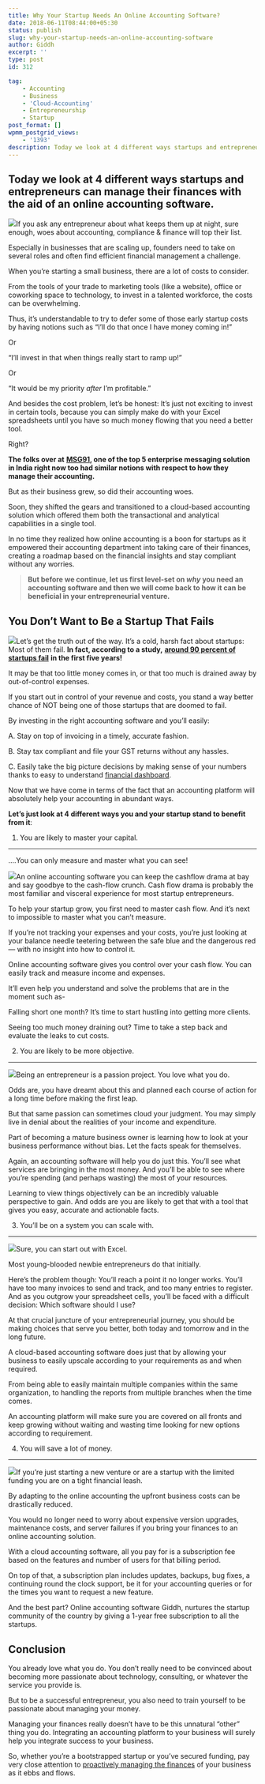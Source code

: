 ```yaml
---
title: Why Your Startup Needs An Online Accounting Software?
date: 2018-06-11T08:44:00+05:30
status: publish
slug: why-your-startup-needs-an-online-accounting-software
author: Giddh
excerpt: ''
type: post
id: 312

tag:
    - Accounting
    - Business
    - 'Cloud-Accounting'
    - Entrepreneurship
    - Startup
post_format: []
wpmm_postgrid_views:
    - '1393'
description: Today we look at 4 different ways startups and entrepreneurs can manage their finances with the aid of an online accounting software.
---
```

Today we look at 4 different ways startups and entrepreneurs can manage their finances with the aid of an online accounting software.
-------------------------------------------------------------------------------------------------------------------------------------

<img class="aligncenter size-large" src = "https://miro.medium.com/max/497/1*gs58h7iX1w6X6wI3GaamdQ.jpeg"/>If you ask any entrepreneur about what keeps them up at night, sure enough, woes about accounting, compliance &amp; finance will top their list.

Especially in businesses that are scaling up, founders need to take on several roles and often find efficient financial management a challenge.

When you’re starting a small business, there are a lot of costs to consider.

From the tools of your trade to marketing tools (like a website), office or coworking space to technology, to invest in a talented workforce, the costs can be overwhelming.

Thus, it’s understandable to try to defer some of those early startup costs by having notions such as “I’ll do that once I have money coming in!”

Or

“I’ll invest in that when things really start to ramp up!”

Or

“It would be my priority *after* I’m profitable.”

And besides the cost problem, let’s be honest: It’s just not exciting to invest in certain tools, because you can simply make do with your Excel spreadsheets until you have so much money flowing that you need a better tool.

Right?

**The folks over at** [**MSG91**](https://www.msg91.com/)**, one of the top 5 enterprise messaging solution in India right now too had similar notions with respect to how they manage their accounting.**

But as their business grew, so did their accounting woes.

Soon, they shifted the gears and transitioned to a cloud-based accounting solution which offered them both the transactional and analytical capabilities in a single tool.

In no time they realized how online accounting is a boon for startups as it empowered their accounting department into taking care of their finances, creating a roadmap based on the financial insights and stay compliant without any worries.

> **But before we continue, let us first level-set on *why* you need an accounting software and then we will come back to how it can be beneficial in your entrepreneurial venture.**

You Don’t Want to Be a Startup That Fails
-----------------------------------------

<img class="wp-block-image size-large" src = "https://miro.medium.com/max/496/1*WqAZ2iC_a00tzQsceTyFGg.jpeg"/>Let’s get the truth out of the way. It’s a cold, harsh fact about startups: Most of them fail. **In fact, according to a study,** [**around 90 percent of startups fail**](https://inc42.com/buzz/90-indian-startups-fail-within-first-5-years-ibm-oxford-study/) **in the first five years!**

It may be that too little money comes in, or that too much is drained away by out-of-control expenses.

If you start out in control of your revenue and costs, you stand a way better chance of NOT being one of those startups that are doomed to fail.

By investing in the right accounting software and you’ll easily:

A. Stay on top of invoicing in a timely, accurate fashion.

B. Stay tax compliant and file your GST returns without any hassles.

C. Easily take the big picture decisions by making sense of your numbers thanks to easy to understand [financial dashboard](https://giddh.com/accounting-dashboard).

Now that we have come in terms of the fact that an accounting platform will absolutely help your accounting in abundant ways.

**Let’s just look at 4 different ways you and your startup stand to benefit from it**:

1. You are likely to master your capital.
-----------------------------------------

….You can only measure and master what you can see!

<img class="wp-block-image size-large" src = "https://miro.medium.com/max/720/1*VvRqLOBnMQ-u5tTtLoHaHA.jpeg"/>An online accounting software you can keep the cashflow drama at bay and say goodbye to the cash-flow crunch.  Cash flow drama is probably the most familiar and visceral experience for most startup entrepreneurs.

To help your startup grow, you first need to master cash flow. And it’s next to impossible to master what you can’t measure.

If you’re not tracking your expenses and your costs, you’re just looking at your balance needle teetering between the safe blue and the dangerous red — with no insight into how to control it.

Online accounting software gives you control over your cash flow. You can easily track and measure income and expenses.

It’ll even help you understand and solve the problems that are in the moment such as-

Falling short one month? It’s time to start hustling into getting more clients.

Seeing too much money draining out? Time to take a step back and evaluate the leaks to cut costs.

2. You are likely to be more objective.
---------------------------------------

<img class="wp-block-image size-large" src = "https://miro.medium.com/max/992/1*7tuUG1QwsjdS1eofzojaUA.jpeg"/>Being an entrepreneur is a passion project. You love what you do.

Odds are, you have dreamt about this and planned each course of action for a long time before making the first leap.

But that same passion can sometimes cloud your judgment. You may simply live in denial about the realities of your income and expenditure.

Part of becoming a mature business owner is learning how to look at your business performance without bias. Let the facts speak for themselves.

Again, an accounting software will help you do just this. You’ll see what services are bringing in the most money. And you’ll be able to see where you’re spending (and perhaps wasting) the most of your resources.

Learning to view things objectively can be an incredibly valuable perspective to gain. And odds are you are likely to get that with a tool that gives you easy, accurate and actionable facts.

3. You’ll be on a system you can scale with.
--------------------------------------------

<img class="wp-block-image size-large" src = "https://miro.medium.com/max/640/1*V8BS0bX_Rq5-rVVSabAqhg.jpeg"/>Sure, you can start out with Excel.

Most young-blooded newbie entrepreneurs do that initially.

Here’s the problem though: You’ll reach a point it no longer works. You’ll have too many invoices to send and track, and too many entries to register. And as you outgrow your spreadsheet cells, you’ll be faced with a difficult decision: Which software should I use?

At that crucial juncture of your entrepreneurial journey, you should be making choices that serve you better, both today and tomorrow and in the long future.

A cloud-based accounting software does just that by allowing your business to easily upscale according to your requirements as and when required.

From being able to easily maintain multiple companies within the same organization, to handling the reports from multiple branches when the time comes.

An accounting platform will make sure you are covered on all fronts and keep growing without waiting and wasting time looking for new options according to requirement.

4. You will save a lot of money.
--------------------------------

<img class="wp-block-image size-large" src = "https://miro.medium.com/max/960/1*_wvre1xSOFZHn0O2mUvfSg.jpeg"/>If you’re just starting a new venture or are a startup with the limited funding you are on a tight financial leash.

By adapting to the online accounting the upfront business costs can be drastically reduced.

You would no longer need to worry about expensive version upgrades, maintenance costs, and server failures if you bring your finances to an online accounting solution.

With a cloud accounting software, all you pay for is a subscription fee based on the features and number of users for that billing period.

On top of that, a subscription plan includes updates, backups, bug fixes, a continuing round the clock support, be it for your accounting queries or for the times you want to request a new feature.

And the best part? Online accounting software Giddh, nurtures the startup community of the country by giving a 1-year free subscription to all the startups.

Conclusion
----------

You already love what you do. You don’t really need to be convinced about becoming more passionate about technology, consulting, or whatever the service you provide is.

But to be a successful entrepreneur, you also need to train yourself to be passionate about managing your money.

Managing your finances really doesn’t have to be this unnatural “other” thing you do. Integrating an accounting platform to your business will surely help you integrate success to your business.

So, whether you’re a bootstrapped startup or you’ve secured funding, pay very close attention to [proactively managing the finances](https://giddh.com) of your business as it ebbs and flows.